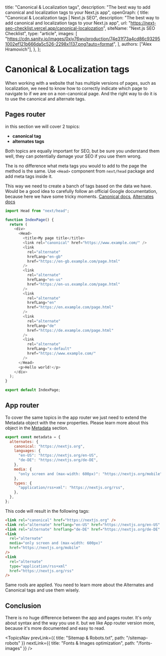 
  title: "Canonical & Localization tags",
  description:
    "The best way to add canonical and localization tags to your Next.js app",
  openGraph: {
    title: "Canonical & Localization tags | Next.js SEO",
    description:
      "The best way to add canonical and localization tags to your Next.js app",
    url: "https://next-seo-checklist.vercel.app/canonical-localozation",
    siteName: "Next.js SEO Checklist",
    type: "article",
    images: [
      "https://cdn.sanity.io/images/0xiy76wv/production/74e31f73a4cd86c932951002ef121b666da5c526-2298x1137.png?auto=format",
    ],
    authors: ["Alex Hramovich"],
  },
};

# Canonical & Localization tags

When working with a website that has multiple versions of pages, such as localization,
we need to know how to correctly indicate which page to navigate to if we are on a non-canonical page.
And the right way to do it is to use the canonical and alternate tags.

## Pages router

in this section we will cover 2 topics:

- **canonical tag**
- **alternates tags**

Both topics are equally important for SEO, but be sure you understand them well, they can potentially damage your SEO if you use them wrong.

The is no difference what meta tags you would to add to the page the method is the same.
Use `<Head>` component from `next/head` package and add meta tags inside it.

This way we need to create a banch of tags based on the data we have.
Would be a good idea to carefully follow an official Google documentation, because here we have some tricky moments. <a href="https://developers.google.com/search/docs/crawling-indexing/consolidate-duplicate-urls" target="_blank">
Canonical docs</a>, <a href="https://developers.google.com/search/docs/specialty/international/localized-versions" target="_blank">Alternates docs</a>

```js
import Head from "next/head";

function IndexPage() {
  return (
    <div>
      <Head>
        <title>My page title</title>
        <link rel="canonical" href="https://www.example.com/" />
        <link
          rel="alternate"
          hrefLang="en-gb"
          href="https://en-gb.example.com/page.html"
        />
        <link
          rel="alternate"
          hrefLang="en-us"
          href="https://en-us.example.com/page.html"
        />
        <link
          rel="alternate"
          hrefLang="en"
          href="https://en.example.com/page.html"
        />
        <link
          rel="alternate"
          hrefLang="de"
          href="https://de.example.com/page.html"
        />
        <link
          rel="alternate"
          hrefLang="x-default"
          href="https://www.example.com/"
        />
      </Head>
      <p>Hello world!</p>
    </div>
  );
}

export default IndexPage;
```

## App router

To cover the same topics in the app router we just need to extend the Metadata object with the new properties.
Please learn more about this object in the <a href="/topics/metadata">Metadata</a> section.

```js
export const metadata = {
  alternates: {
    canonical: "https://nextjs.org",
    languages: {
      "en-US": "https://nextjs.org/en-US",
      "de-DE": "https://nextjs.org/de-DE",
    },
    media: {
      "only screen and (max-width: 600px)": "https://nextjs.org/mobile",
    },
    types: {
      "application/rss+xml": "https://nextjs.org/rss",
    },
  },
};
```

This code will result in the following tags:

```html
<link rel="canonical" href="https://nextjs.org" />
<link rel="alternate" hreflang="en-US" href="https://nextjs.org/en-US" />
<link rel="alternate" hreflang="de-DE" href="https://nextjs.org/de-DE" />
<link
  rel="alternate"
  media="only screen and (max-width: 600px)"
  href="https://nextjs.org/mobile"
/>
<link
  rel="alternate"
  type="application/rss+xml"
  href="https://nextjs.org/rss"
/>
```

Same rools are applied. You need to learn more about the Alternates and Canonical tags and use them wisely.

## Conclusion

There is no huge difference between the app and pages router.
It's only about syntax and the way you use it. but we like App router version more, because it's more documented and easy to read.

<TopicsNav
  prevLink={{ title: "Sitemap & Robots.txt", path: "/sitemap-robots" }}
  nextLink={{ title: "Fonts & Images optimization", path: "/fonts-images" }}
/>
